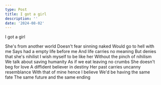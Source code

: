 ```yaml
---
type: Post
title: I got a girl
description: ''
date: '2024-08-02'
---
```

I got a girl


She's from another world
Doesn't fear sinning naked
Would go to hell with me
Says had a empty life before me
And life carries no meaning
But denies that she's nihilist
I wish myself to be like her
Without the pinch of nihilism
We talk about saving humanity
As if we eat leaving no crumbs
She doesn't beg for love
A diffident believer in destiny
Her past carries uncanny resemblance
With that of mine hence I believe
We'd be having the same fate
The same future and the same ending
